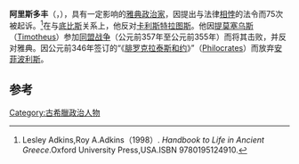 {{Link style|time=2015-12-12T07:12:05+00:00}}
{{Infobox Politician
| name = 阿里斯多丰
| image = 
| caption = 
| birth_date = 公元前435年
| birth_place =[[雅典|雅典]]
| residence =
| death_date =公元前335年 
| death_place = 
| office = 
| term = 
| term_end = 
| predecessor = 
| successor = 
| office2 = 
| term2 = 
| term_end2 = 
| office3 = 
| term3 = 
| term_end3 = 
| predecessor2 =
| successor2 = 
| constituency =
| party =
| religion = 
| occupation =[[政治家|政治家]]
| majority =
| spouse = 
| children = 
| website =
| footnotes =
| nickname      =
| allegiance    = 
| branch        =
| serviceyears  =
| rank          = 
| commands      =
| battles       = 
}}
'''阿里斯多丰'''（{{lang-grc-gre|Ἀριστοφῶν}}，{{bd|前435年||前335年|}}），具有一定影响的[[雅典|雅典]][[政治家|政治家]]，因提出与法律[[悖论|相悖]]的法令而75次被起诉。<ref>Lesley Adkins,Roy A.Adkins（1998）. ''Handbook to Life in Ancient Greece''.Oxford University Press,USA.ISBN 9780195124910.</ref>在与[[底比斯|底比斯]]关系上，他反对[[卡利斯特拉图斯|卡利斯特拉图斯]]。他因[[提莫塞乌斯|提莫塞乌斯]]（[[:en:Timotheus|Timotheus]]）参加[[同盟战争|同盟战争]]（公元前357年至公元前355年）而将其击败，并反对雅典。因公元前346年签订的“《[[腓罗克拉泰斯和约|腓罗克拉泰斯和约]]》”（[[:en:Philocrates|Philocrates]]）而放弃[[安菲波利斯|安菲波利斯]]。

== 参考 ==
{{reflist}}
{{Ancient Athenian statesmen}}

[[Category:古希臘政治人物|Category:古希臘政治人物]]